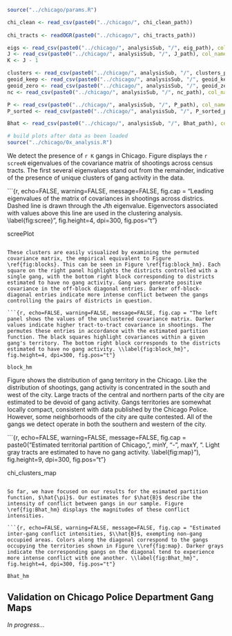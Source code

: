 ```r

source("../chicago/params.R")

chi_clean <- read_csv(paste0("../chicago/", chi_clean_path))
  
chi_tracts <- readOGR(paste0("../chicago/", chi_tracts_path))

eigs <- read_csv(paste0("../chicago/", analysisSub, "/", eig_path), col_names=FALSE)
J <- read_csv(paste0("../chicago/", analysisSub, "/", J_path), col_names=FALSE) %>% pull(.)
K <- J - 1

clusters <- read_csv(paste0("../chicago/", analysisSub, "/", clusters_path), col_names=FALSE) %>% pull(.)
geoid_keep <- read_csv(paste0("../chicago/", analysisSub, "/", geoid_keep_path), col_names=FALSE) %>% pull(.)
geoid_zero <- read_csv(paste0("../chicago/", analysisSub, "/", geoid_zero_path), col_names=FALSE) %>% pull(.)
nc <- read_csv(paste0("../chicago/", analysisSub, "/", nc_path), col_names=FALSE) %>% pull(.) # noise cluster

P <- read_csv(paste0("../chicago/", analysisSub, "/", P_path), col_names=FALSE) %>% as.matrix()
P_sorted <- read_csv(paste0("../chicago/", analysisSub, "/", P_sorted_path), col_names=FALSE) %>% as.matrix()

Bhat <- read_csv(paste0("../chicago/", analysisSub, "/", Bhat_path), col_names=FALSE) %>% as.matrix()

# build plots after data as been loaded
source("../chicago/0x_analysis.R")

```

We detect the presence of `r K` gangs in Chicago. Figure \ref{fig:scree} displays the `r screeN` eigenvalues of the covariance matrix of shootings across census tracts. The first several eigenvalues stand out from the remainder, indicative of the presence of unique clusters of gang activity in the data.

```{r, echo=FALSE, warning=FALSE, message=FALSE, fig.cap = "Leading eigenvalues of the matrix of covariances in shootings across districs. Dashed line is drawn through the $J$th eigenvalue. Eigenvectors associated with values above this line are used in the clustering analysis. \\label{fig:scree}", fig.height=4, dpi=300, fig.pos="t"}

screePlot

```

These clusters are easily visualized by examining the permuted covariance matrix, the empirical equivalent to Figure \ref{fig:blocks}. This can be seen in Figure \ref{fig:block_hm}. Each square on the right panel highlights the districts controlled with a single gang, with the bottom right block corresponding to districts estimated to have no gang activity. Gang wars generate positive covariance in the off-block diagonal entries. Darker off-block-diagonal entries indicate more intense conflict between the gangs controlling the pairs of districts in question. 

```{r, echo=FALSE, warning=FALSE, message=FALSE, fig.cap = "The left panel shows the values of the unclustered covariance matrix. Darker values indicate higher tract-to-tract covariance in shootings. The permutes these entries in accordance with the estimated partition function. The black squares highlight covariances within a given gang's territory. The bottom right block corresponds to the districts estimated to have no gang activity. \\label{fig:block_hm}", fig.height=4, dpi=300, fig.pos="t"}

block_hm

```

Figure \ref{fig:map} shows the distribution of gang territory in the Chicago. Like the distribution of shootings, gang activity is concentrated in the south and west of the city. Large tracts of the central and northern parts of the city are estimated to be devoid of gang activity. Gangs territories are somewhat locally compact, consistent with data published by the Chicago Police. However, some neighborhoods of the city are quite contested. All of the gangs we detect operate in both the southern and western of the city.

```{r, echo=FALSE, warning=FALSE, message=FALSE, fig.cap = paste0("Estimated territorial partition of Chicago, ", minY, "-", maxY, ". Light gray tracts are estimated to have no gang activity. \\label{fig:map}"), fig.height=9, dpi=300, fig.pos="t"}

chi_clusters_map

```

So far, we have focused on our results for the esimated partition function, $\hat{\pi}$. Our estimates for $\hat{B}$ describe the intensity of conflict between gangs in our sample. Figure \ref{fig:Bhat_hm} displays the magnitudes of these conflict intensities. 

```{r, echo=FALSE, warning=FALSE, message=FALSE, fig.cap = "Estimated inter-gang conflict intensities, $\\hat{B}$, exempting non-gang occupied areas. Colors along the diagonal correspond to the gangs occupying the territories shown in Figure \\ref{fig:map}. Darker grays indicate the corresponding gangs on the diagonal tend to experience more intense conflict with one another. \\label{fig:Bhat_hm}", fig.height=4, dpi=300, fig.pos="t"}

Bhat_hm

```

## Validation on Chicago Police Department Gang Maps

*In progress...*

